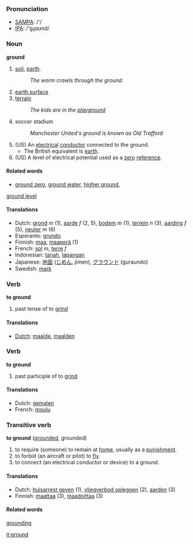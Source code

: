 === Pronunciation ===
*[[w:SAMPA|SAMPA]]: /'/
*[[w:IPA|IPA]]: /'gɻɑʊnd/


=== Noun ===
'''ground'''

#[[soil]], [[earth]].
#:''The worm crawls through the ground''.
#[[earth surface]]
#[[terrain]]
#:''The kids are in the [[playground]]''
#soccer stadium
#:''Manchester United's ground is known as Old Trafford''
#(US) An [[electrical]] [[conductor]] connected to the ground.  
#*The British equivalent is [[earth]].
#(US) A level of electrical potential used as a [[zero]] [[reference]].

==== Related words ====
*[[ground zero]], [[ground water]], [[higher ground]], 
[[ground level]]

==== Translations ====
*Dutch: [[grond]] ''m'' (1), [[aarde]] ''f'' (2, 5), [[bodem]] ''m'' (1), [[terrein]] ''n'' (3), [[aarding]] ''f'' (5), [[neuter]] ''m'' (6)
*Esperanto: [[grundo]]
*Finnish: [[maa]], [[maaperä]] (1)
*French: [[sol]] ''m'', [[terre]] ''f''
*Indonesian: [[tanah]], [[lapang|lapangan]]
*Japanese: [[地面]] ([[じめん]], jimen), [[グラウンド]] (guraundo)
*Swedish: [[mark]]

=== Verb ===
'''to ground'''

# past tense of to [[grind]]

==== Translations ====
*[[Dutch]]: [[maalde]], [[maalden]]

=== Verb ===
'''to ground'''

# past participle of to [[grind]]

==== Translations ====
*Dutch: [[gemalen]]
*French: [[moulu]]

=== Transitive verb ===
'''to ground''' ([[grounded]], grounded)

# to require (someone) to remain at [[home]], usually as a [[punishment]].
# to forbid (an aircraft or pilot) to [[fly]].
# to connect (an electrical conductor or device) to a ground.

==== Translations ====
*Dutch: [[huisarrest geven]] (1), [[vliegverbod opleggen]] (2), [[aarden]] (3)
*Finnish: [[maattaa]] (3), [[maadoittaa]] (3)

====Related words====
[[grounding]]

[[it:ground]]